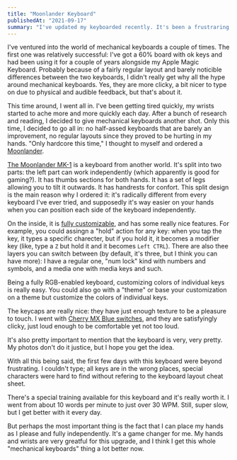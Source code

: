 ```yaml
---
title: "Moonlander Keyboard"
publishedAt: "2021-09-17"
summary: "I've updated my keyboarded recently. It's been a frustraring, fullfilling, and invigorating experience so far."
---
```


I've ventured into the world of mechanical keyboards a couple of times. The first one was relatively successful: I've got a 60% board with ok keys and had been using it for a couple of years alongside my Apple Magic Keyboard. Probably because of a fairly regular layout and barely noticible differences between the two keyboards, I didn't really get why all the hype around mechanical keyboards. Yes, they are more clicky, a bit nicer to type on due to physical and audible feedback, but that's about it.

This time around, I went all in. I've been getting tired quickly, my wrists started to ache more and more quickly each day. After a bunch of research and reading, I decided to give mechanical keyboards another shot. Only this time, I decided to go all in: no half-assed keyboards that are barely an improvement, no regular layouts since they proved to be hurting in my hands. "Only hardcore this time," I thought to myself and ordered a [Moonlander](https://www.zsa.io/moonlander/).

<ImageWithAlt alt="Moonlander Keyboard" path="moonlander/moonlander0001.jpg" width="1000" height="556" />

[The Moonlander MK-1](https://www.zsa.io/moonlander/) is a keyboard from another world. It's split into two parts: the left part can work independently (which apparently is good for gaming?). It has thumbs sections for both hands. It has a set of legs allowing you to tilt it outwards. It has handrests for confort. This split design is the main reason why I ordered it: it's radically different from every keyboard I've ever tried, and supposedly it's way easier on your hands when you can position each side of the keyboard independently.

<ImageWithAlt alt="Moonlander Keyboard" path="moonlander/moonlander0009.jpg" width="1000" height="556" />

On the inside, it is [fully customizable](https://www.zsa.io/oryx/), and has some really nice features. For example, you could assingn a "hold" action for any key: when you tap the key, it types a specific charecter, but if you hold it, it becomes a modifier key (like, type a `Z` but hold it and it becomes `Left CTRL`). There are also thee layers you can switch between (by default, it's three, but I think you can have more): I have a regular one, "num lock" kind with numbers and symbols, and a media one with media keys and such.

<ImageWithAlt alt="Moonlander Keyboard" path="moonlander/moonlander0004.jpg" width="1000" height="556" />

Being a fully RGB-enabled keyboard, customizing colors of individual keys is really easy. You could also go with a "theme" or base your customization on a theme but customize the colors of individual keys.

<ImageWithAlt alt="Moonlander Keyboard" path="moonlander/moonlander0005.jpg" width="1000" height="556" />

The keycaps are really nice: they have just enough texture to be a pleasure to touch. I went with [Cherry MX Blue switches](https://www.zsa.io/moonlander/keyswitches/), and they are satisfyingly clicky, just loud enough to be comfortable yet not too loud.

It's also pretty important to mention that the keyboard is very, very pretty. My photos don't do it justice, but I hope you get the idea.

<ImageWithAlt alt="Moonlander Keyboard" path="moonlander/moonlander0006.jpg" width="1000" height="556" />

With all this being said, the first few days with this keyboard were beyond frustrating. I couldn't type; all keys are in the wrong places, special
characters were hard to find without refering to the keyboard layout cheat sheet.

<ImageWithAlt alt="Moonlander Keyboard" path="moonlander/moonlander0007.jpg" width="1000" height="556" />

There's a special training available for this keyboard and it's really worth it. I went from about 10 words per minute to just over 30 WPM. Still, super slow, but I get better with it every day.

<ImageWithAlt alt="Moonlander Keyboard" path="moonlander/moonlander0008.jpg" width="1000" height="556" /> 

But perhaps the most important thing is the fact that I can place my hands as I please and fully independently. It's a game changer for me. My hands and wrists are very greatful for this upgrade, and I think I get this whole "mechanical keyboards" thing a lot better now.

<ImageWithAlt alt="Moonlander Keyboard" path="moonlander/moonlander0009.jpg" width="1000" height="556" />
